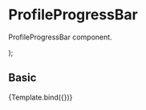 
<Meta
  title="Components/Content/ProfileProgressBar"
  component={ProfileProgressBar}
/>

# ProfileProgressBar

ProfileProgressBar component.

<Props of={ProfileProgressBar} />

  <ProfileProgressBar
    progress={args.progress}
    bgColor={args.bgColor}
    progressColor={args.progressColor}
    level={args.level}
    points={args.points}
    textColor={args.textColor}
  />
);

## Basic

<Canvas>
  <Story
    name="Basic"
    args={{
      progress: 'Percentage completed',
    }}
    argTypes={{
      progress: { control: { type: 'number', min: 0, max: 100, step: 1 } },
    }}
  >
    {Template.bind({})}
  </Story>
</Canvas>

<ArgsTable story="Basic" />
